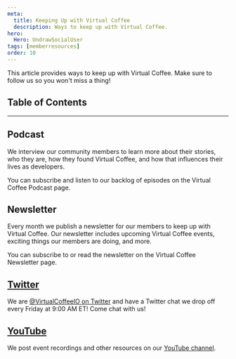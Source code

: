 ```yaml
---
meta:
  title: Keeping Up with Virtual Coffee
  description: Ways to keep up with Virtual Coffee.
hero:
  Hero: UndrawSocialUser
tags: [memberresources]
order: 10
---
```



<TextContainer background="light" showBackToTopLink={false}>

<LeadText>

This article provides ways to keep up with Virtual Coffee. Make sure to follow us so you won't miss a thing!

</LeadText>

</TextContainer>

## Table of Contents

<TextContainer>

---

## <Link to="/podcast">Podcast</Link>

We interview our community members to learn more about their stories, who they are, how they found Virtual Coffee, and how that influences their lives as developers.

You can subscribe and listen to our backlog of episodes on the <Link to="/podcast">Virtual Coffee Podcast</Link> page.

## <Link to="/newsletter">Newsletter</Link>

Every month we publish a newsletter for our members to keep up with Virtual Coffee. Our newsletter includes upcoming Virtual Coffee events, exciting things our members are doing, and more.

You can subscribe to or read the newsletter on the <Link to="/newsletter">Virtual Coffee Newsletter</Link> page.

## [Twitter](https://twitter.com/VirtualCoffeeIO)

We are [@VirtualCoffeeIO on Twitter](https://twitter.com/VirtualCoffeeIO) and have a Twitter chat we drop off every Friday at 9:00 AM ET! Come chat with us!

## [YouTube](https://www.youtube.com/channel/UCc0579aGEy7jTAgRglR4J0g)

We post event recordings and other resources on our [YouTube channel](https://www.youtube.com/channel/UCc0579aGEy7jTAgRglR4J0g).

</TextContainer>
